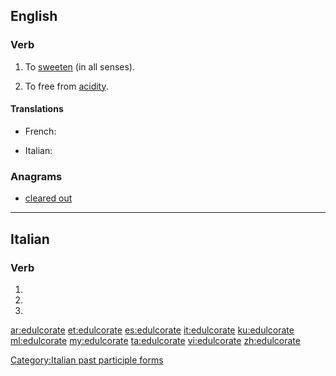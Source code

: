 ==English==

===Verb===
{{en-verb|edulcorat}}

# {{label|en|rare}} To [[sweeten]] (in all senses).
# {{label|en|rare}} To free from [[acidity]].

====Translations====
{{trans-top|to sweeten}}
* French: {{t+|fr|édulcorer}}
{{trans-mid}}
* Italian: {{t+|it|edulcorare}}
{{trans-bottom}}

{{trans-top|to free from acidity}}
{{trans-mid}}
{{trans-bottom}}

===Anagrams===
* [[cleared out#English|cleared out]]

----

==Italian==

===Verb===
{{head|it|verb form}}

# {{inflection of|edulcorare||2|p|pres|indc|lang=it}}
# {{inflection of|edulcorare||2|p|impr|lang=it}}
# {{feminine plural of|edulcorato|lang=it}}

[[Category:Italian past participle forms]]

[[ar:edulcorate]]
[[et:edulcorate]]
[[es:edulcorate]]
[[it:edulcorate]]
[[ku:edulcorate]]
[[ml:edulcorate]]
[[my:edulcorate]]
[[ta:edulcorate]]
[[vi:edulcorate]]
[[zh:edulcorate]]